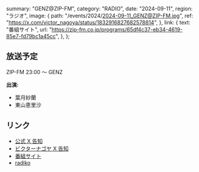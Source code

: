   summary: "GENZ@ZIP-FM",
  category: "RADIO",
  date: "2024-09-11",
  region: "ラジオ",
  image: {
    path: "/events/2024/2024-09-11_GENZ@ZIP-FM.jpg",
    ref: "https://x.com/victor_nagoya/status/1832916827682578814",
  },
  link: {
    text: "番組サイト",
    url: "https://zip-fm.co.jp/programs/65df4c37-eb34-4619-85e7-fd79bc1a45cc",
  },
};

## 放送予定

ZIP-FM 23:00 〜 GENZ

**出演:**

- 葉月紗蘭
- 東山恵里沙

## リンク

- [公式 X 告知](https://x.com/takanenofficial/status/1833130744597688645)
- [ビクターナゴヤ X 告知](https://x.com/victor_nagoya/status/1832916827682578814)
- [番組サイト](https://zip-fm.co.jp/programs/65df4c37-eb34-4619-85e7-fd79bc1a45cc)
- [radiko](https://radiko.jp/index/ZIP-FM/)
